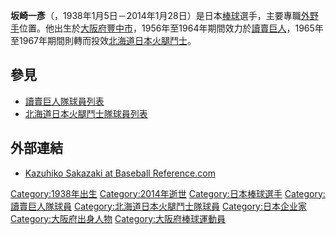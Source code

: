{{Unreferenced|time=2018-01-22T14:00:10+00:00}}
'''坂崎一彥'''（{{Lang-ja|'''坂崎 一彦'''}}，1938年1月5日－2014年1月28日）是日本{{Link-ja|職業棒球選手|プロ野球選手|職業}}[[棒球|棒球]]選手，主要專職[[外野手|外野手]]位置。他出生於[[大阪府|大阪府]][[豐中市|豐中市]]，1956年至1964年期間效力於[[讀賣巨人|讀賣巨人]]，1965年至1967年期間則轉而投效[[北海道日本火腿鬥士|北海道日本火腿鬥士]]。

== 參見 ==
* [[讀賣巨人隊球員列表|讀賣巨人隊球員列表]]
* [[北海道日本火腿鬥士隊球員列表|北海道日本火腿鬥士隊球員列表]]

== 外部連結 ==
* [http://www.baseball-reference.com/japan/player.cgi?id=sakaza000kaz Kazuhiko Sakazaki at Baseball Reference.com]{{Wayback|url=http://www.baseball-reference.com/japan/player.cgi?id=sakaza000kaz |date=20141109082852 }} 

{{中央聯盟最佳九人 (外野手)}}

{{DEFAULTSORT:Sakazaki, Kazuhiko}}
[[Category:1938年出生|Category:1938年出生]]
[[Category:2014年逝世|Category:2014年逝世]]
[[Category:日本棒球選手|Category:日本棒球選手]]
[[Category:讀賣巨人隊球員|Category:讀賣巨人隊球員]]
[[Category:北海道日本火腿鬥士隊球員|Category:北海道日本火腿鬥士隊球員]]
[[Category:日本企业家|Category:日本企业家]]
[[Category:大阪府出身人物|Category:大阪府出身人物]]
[[Category:大阪府棒球運動員|Category:大阪府棒球運動員]]